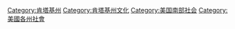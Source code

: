 [[Category:肯塔基州|Category:肯塔基州]]
[[Category:肯塔基州文化|Category:肯塔基州文化]]
[[Category:美国南部社会|Category:美国南部社会]]
[[Category:美國各州社會|Category:美國各州社會]]